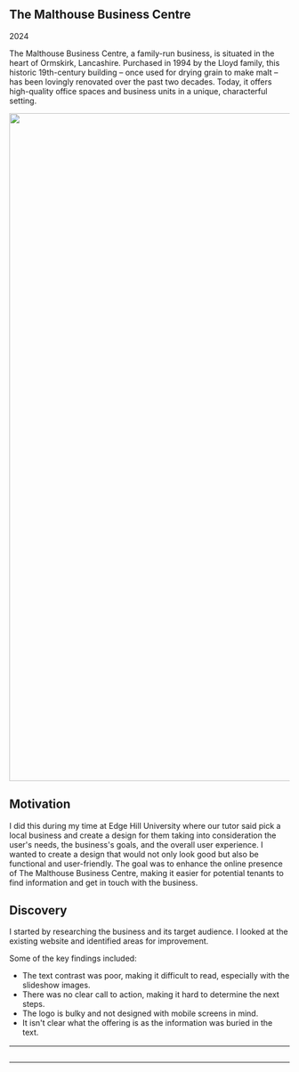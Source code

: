 

<article>

<ProjectBadge label="DRAFT"/>

# The Malthouse Business Centre

2024

The Malthouse Business Centre, a family-run business, is situated in the heart of Ormskirk, Lancashire. Purchased in 1994 by the Lloyd family, this historic 19th-century building – once used for drying grain to make malt – has been lovingly renovated over the past two decades. Today, it offers high-quality office spaces and business units in a unique, characterful setting.

<Image src="/assets/designs/the-malthouse-business-centre/physical_business.jpeg" width="1600" height="1200" alt="" className={styles.thumbnail}/>

## Motivation

I did this during my time at Edge Hill University where our tutor said pick a local business and create a design for them taking into consideration the user's needs, the business's goals, and the overall user experience. I wanted to create a design that would not only look good but also be functional and user-friendly. The goal was to enhance the online presence of The Malthouse Business Centre, making it easier for potential tenants to find information and get in touch with the business.

## Discovery

I started by researching the business and its target audience. I looked at the existing website and identified areas for improvement.

Some of the key findings included:
- The text contrast was poor, making it difficult to read, especially with the slideshow images.
- There was no clear call to action, making it hard to determine the next steps.
- The logo is bulky and not designed with mobile screens in mind.
- It isn't clear what the offering is as the information was buried in the text.

<table>
  <thead>
    <tr>
      <th>Desktop</th>
      <th>Mobile</th>
    </tr>
  </thead>
  <tbody>
    <tr>
      <td>
        <div className={styles.longImage}>
          <Image src="/assets/designs/the-malthouse-business-centre/the-malthouse-business-centre-home-before-desktop.png" width="1573" height="4096" alt=""/>
        </div>
      </td>
      <td>
        <div className={styles.longImage}>
          <Image src="/assets/designs/the-malthouse-business-centre/the-malthouse-business-centre-home-mobile-before.png" width="462" height="8477" alt=""/>
        </div>
      </td>
    </tr>
  </tbody>
</table>

## Time to get cooking!

One scope I set is to keep the design simple and clean, focusing on the key information that potential tenants would need. I wanted to ensure that the design was responsive and looked good on both desktop and mobile devices. I also did not want to stray too far from the original design to maintain some brand consistency and resemblance.

### Colours

I used Tailwind's super helpful [Colours](https://tailwindcss.com/docs/colors) documentation to pick out stronger colours that delivered better contrast and readability. I also used the [Contrast Checker](https://webaim.org/resources/contrastchecker/) to ensure that the colours met accessibility standards.

</article>
